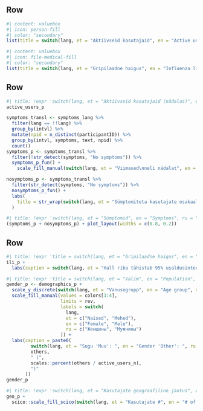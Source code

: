 ## Row {height=20%}

```r
#| content: valuebox
#| icon: person-fill
#| color: "secondary"
list(title = switch(lang, et = "Aktiivseid kasutajaid", en = "Active users", ru = "Aктивные пользователи"), value = active_users_n)
```


```r
#| content: valuebox
#| icon: file-medical-fill
#| color: "secondary"
list(title = switch(lang, et = "Gripilaadne haigus", en = "Influenza like illness", ru = "Гриппоподобное заболевание"), value = ili_last)
```


## Row {height=55%}

```r
#| title: !expr 'switch(lang, et = "Aktiivseid kasutajaid (nädalas)", en = "Active users (weekly)", ru = "Aктивные пользователи (в неделю)")'
active_users_p
```


```r
symptoms_transl <- symptoms_lang %>%
  filter(lang == !!lang) %>% 
  group_by(intvl) %>%
  mutate(npid = n_distinct(participantID)) %>% 
  group_by(intvl, symptoms, text, npid) %>% 
  count()
symptoms_p <- symptoms_transl %>%
  filter(!str_detect(symptoms, "No symptoms")) %>%
  symptoms_p_fun() +
    scale_fill_manual(switch(lang, et = "Viimased\nneli nädalat", en = "Last\nfour weeks", ru = "Последние\nчетыре недели"), values = colors)
```


```r
nosymptoms_p <- symptoms_transl %>%
  filter(str_detect(symptoms, "No symptoms")) %>%
  nosymptoms_p_fun() +
  labs(
    title = str_wrap(switch(lang, et = "Sümptomiteta kasutajate osakaal", en = "Proportion of users with no symptoms", ru = "Доля пользователей без симптомов"), width = 12)
  )
```


```r
#| title: !expr 'switch(lang, et = "Sümptomid", en = "Symptoms", ru = "Симптомы")'
(symptoms_p + nosymptoms_p) + plot_layout(widths = c(0.8, 0.2))
```


## Row

```r
#| title: !expr 'title = switch(lang, et = "Gripilaadne haigus", en = "Influenza like illness", ru = "Гриппоподобное заболевание")'
ili_p +
  labs(caption = switch(lang, et = "Hall riba tähistab 95% usaldusintervalli.", en = "Grey ribbon represents 95% CI.", ru = "Серая лента представляет 95% доверительный интервал."))
```


```r
#| title: !expr 'title = switch(lang, et = "Valim", en = "Population", ru = "Выборка")'
gender_p <- demographics_p +
  scale_y_discrete(switch(lang, et = "Vanusegrupp", en = "Age group", ru = "Возрастная группа")) +
  scale_fill_manual(values = colors[3:4],
                    limits = rev,
                    labels = switch(
                      lang,
                      et = c("Naised", "Mehed"),
                      en = c("Female", "Male"),
                      ru = c("Женщины", "Мужчины")
                    )) +
  labs(caption = paste0(
         switch(lang, et = "Sugu 'Muu': ", en = "Gender 'Other': ", ru = "Пол 'Другой': "),
         others,
         " (",
         scales::percent(others / active_users_n),
         ")"
       ))
gender_p
```


```r
#| title: !expr 'switch(lang, et = "Kasutajate geograafiline jaotus", en = "Geographic distribution of users", ru = "Географическое распределение пользователей")'
geo_p +
  scico::scale_fill_scico(switch(lang, et = "Kasutajate #", en = "# of users", ru = "# пользователей"), palette = "vanimo")
```

